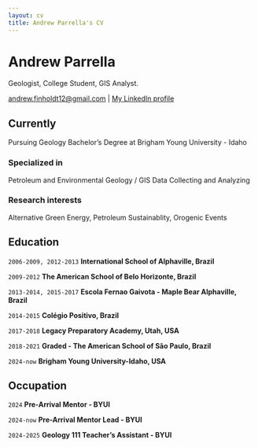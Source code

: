 ```yaml
---
layout: cv
title: Andrew Parrella's CV
---
```

# Andrew Parrella 
Geologist, College Student, GIS Analyst.

<div id="webaddress">
<a href="andrew.finholdt12@gmail.com">andrew.finholdt12@gmail.com</a>
| <a href="www.linkedin.com/in/andrew-luke-parrella-6604a02b9">My LinkedIn profile</a>
</div>


## Currently

Pursuing Geology Bachelor's Degree at Brigham Young University - Idaho

### Specialized in

Petroleum and Environmental Geology / GIS Data Collecting and Analyzing

### Research interests

Alternative Green Energy, Petroleum Sustainablity, Orogenic Events


## Education

`2006-2009, 2012-2013`
__International School of Alphaville, Brazil__

`2009-2012`
__The American School of Belo Horizonte, Brazil__

`2013-2014, 2015-2017`
__Escola Fernao Gaivota - Maple Bear Alphaville, Brazil__

`2014-2015`
__Colégio Positivo, Brazil__

`2017-2018`
__Legacy Preparatory Academy, Utah, USA__

`2018-2021`
__Graded - The American School of São Paulo, Brazil__

`2024-now`
__Brigham Young University-Idaho, USA__


## Occupation

`2024`
__Pre-Arrival Mentor - BYUI__

`2024-now`
__Pre-Arrival Mentor Lead - BYUI__

`2024-2025`
__Geology 111 Teacher's Assistant - BYUI__



<!-- ### Footer

Last updated: April 2025 -->